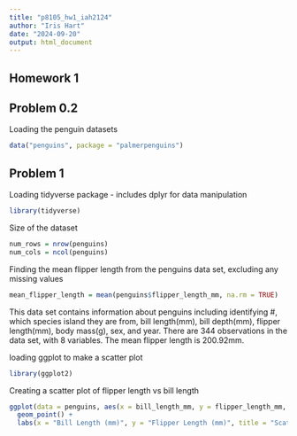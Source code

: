 ```yaml
---
title: "p8105_hw1_iah2124"
author: "Iris Hart"
date: "2024-09-20"
output: html_document
---
```


## Homework 1

## Problem 0.2

Loading the penguin datasets
```r
data("penguins", package = "palmerpenguins")
```

## Problem 1
Loading tidyverse package - includes dplyr for data manipulation
```r
library(tidyverse)
```

Size of the dataset
```r
num_rows = nrow(penguins)
num_cols = ncol(penguins)
```

Finding the mean flipper length from the penguins data set, excluding any missing values
```r
mean_flipper_length = mean(penguins$flipper_length_mm, na.rm = TRUE)
```

This data set contains information about penguins including identifying #, which species island they are from, bill length(mm), bill depth(mm), flipper length(mm), body mass(g), sex, and year. There are 344 observations in the data set, with 8 variables. The mean flipper length is 200.92mm. 

loading ggplot to make a scatter plot
```r
library(ggplot2)
```

Creating a scatter plot of flipper length vs bill length
```r
ggplot(data = penguins, aes(x = bill_length_mm, y = flipper_length_mm, color = species)) +
  geom_point() +
  labs(x = "Bill Length (mm)", y = "Flipper Length (mm)", title = "Scatterplot of Flipper Length vs Bill Length")
```




